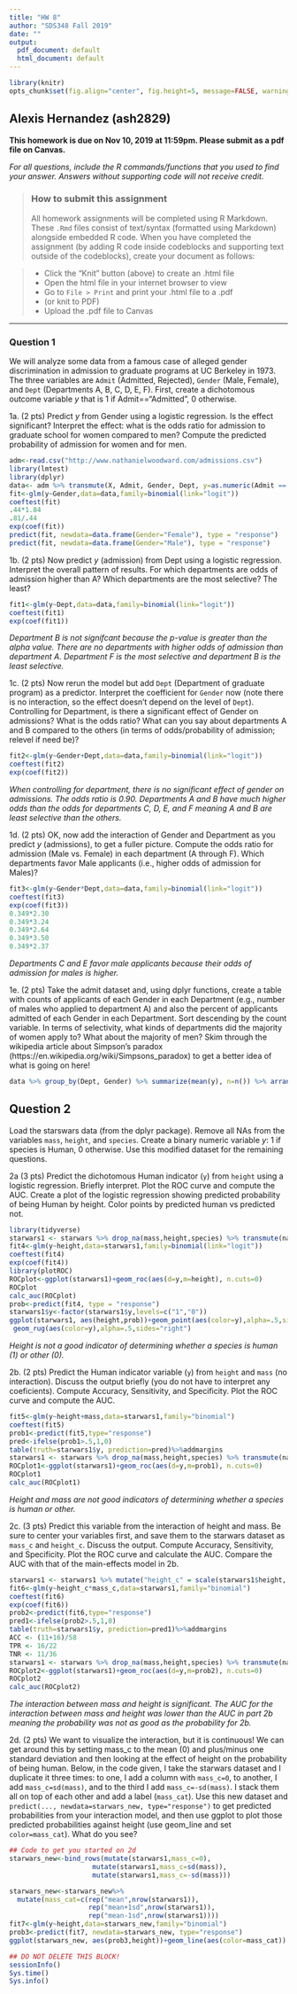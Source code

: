 ```yaml
---
title: "HW 8"
author: "SDS348 Fall 2019"
date: ""
output:
  pdf_document: default
  html_document: default
---
```


```r
library(knitr)
opts_chunk$set(fig.align="center", fig.height=5, message=FALSE, warning=FALSE, fig.width=8, tidy.opts=list(width.cutoff=60),tidy=TRUE)
```

## Alexis Hernandez (ash2829)

**This homework is due on Nov 10, 2019 at 11:59pm. Please submit as a pdf file on Canvas.**

*For all questions, include the R commands/functions that you used to find your answer. Answers without supporting code will not receive credit.*

> ### How to submit this assignment
> All homework assignments will be completed using R Markdown. These `.Rmd` files consist of text/syntax (formatted using Markdown) alongside embedded R code. 
> When you have completed the assignment (by adding R code inside codeblocks and supporting text outside of the codeblocks), create your document as follows:

> - Click the "Knit" button (above) to create an .html file
> - Open the html file in your internet browser to view
> - Go to `File > Print` and print your .html file to a .pdf
> - (or knit to PDF)
> - Upload the .pdf file to Canvas


---

### Question 1 

We will analyze some data from a famous case of alleged gender discrimination in admission to graduate programs at UC Berkeley in 1973. The three variables are `Admit` (Admitted, Rejected), `Gender` (Male, Female), and `Dept` (Departments A, B, C, D, E, F). First, create a dichotomous outcome variable $y$ that is 1 if Admit=="Admitted", 0 otherwise.

1a. (2 pts) Predict $y$ from Gender using a logistic regression. Is the effect significant? Interpret the effect: what is the odds ratio for admission to graduate school for women compared to men? Compute the predicted probability of admission for women and for men.

```R
adm<-read.csv("http://www.nathanielwoodward.com/admissions.csv")
library(lmtest)
library(dplyr)
data<- adm %>% transmute(X, Admit, Gender, Dept, y=as.numeric(Admit == "Admitted", Admit == "Rejected"))
fit<-glm(y~Gender,data=data,family=binomial(link="logit"))
coeftest(fit)
.44*1.84
.81/.44
exp(coef(fit))
predict(fit, newdata=data.frame(Gender="Female"), type = "response")
predict(fit, newdata=data.frame(Gender="Male"), type = "response")
```

1b. (2 pts) Now predict $y$ (admission) from Dept using a logistic regression. Interpret the overall pattern of results. For which departments are odds of admission higher than A? Which departments are the most selective? The least?

```R
fit1<-glm(y~Dept,data=data,family=binomial(link="logit"))
coeftest(fit1)
exp(coef(fit1))
```

*Department B is not signifcant because the p-value is greater than the alpha value. There are no departments with higher odds of admission than department A. Department F is the most selective and department B is the least selective.*

1c. (2 pts) Now rerun the model but add `Dept` (Department of graduate program) as a predictor. Interpret the coefficient for `Gender` now (note there is no interaction, so the effect doesn't depend on the level of `Dept`). Controlling for Department, is there a significant effect of Gender on admissions? What is the odds ratio? What can you say about departments A and B compared to the others (in terms of odds/probability of admission; relevel if need be)?

```R
fit2<-glm(y~Gender+Dept,data=data,family=binomial(link="logit"))
coeftest(fit2)
exp(coef(fit2))
```

*When controlling for department, there is no significant effect of gender on admissions. The odds ratio is 0.90. Departments A and B have much higher odds than the odds for departments C, D, E, and F meaning A and B are least selective than the others.*

1d. (2 pts) OK, now add the interaction of Gender and Department as you predict $y$ (admissions), to get a fuller picture. Compute the odds ratio for admission (Male vs. Female) in each department (A through F). Which departments favor Male applicants (i.e., higher odds of admission for Males)?

```R
fit3<-glm(y~Gender*Dept,data=data,family=binomial(link="logit"))
coeftest(fit3)
exp(coef(fit3))
0.349*2.30
0.349*3.24
0.349*2.64
0.349*3.50
0.349*2.37
```

*Departments C and E favor male applicants because their odds of admission for males is higher.*

1e. (2 pts) Take the admit dataset and, using dplyr functions, create a table with counts of applicants of each Gender in each Department (e.g., number of males who applied to department A) and also the percent of applicants admitted of each Gender in each Department. Sort descending by the count variable. In terms of selectivity, what kinds of departments did the majority of women apply to? What about the majority of men? Skim through the wikipedia article about Simpson's paradox (https://en.wikipedia.org/wiki/Simpsons_paradox) to get a better idea of what is going on here!

```R
data %>% group_by(Dept, Gender) %>% summarize(mean(y), n=n()) %>% arrange(desc(n))
```


## Question 2

Load the starswars data (from the dplyr package). Remove all NAs from the variables `mass`, `height`, and `species`.  Create a binary numeric variable $y$: 1 if species is Human, 0 otherwise. Use this modified dataset for the remaining questions.

2a (3 pts) Predict the dichotomous Human indicator (`y`) from `height` using a logistic regression. Briefly interpret. Plot the ROC curve and compute the AUC. Create a plot of the logistic regression showing predicted probability of being Human by height. Color points by predicted human vs predicted not.

```R
library(tidyverse)
starwars1 <- starwars %>% drop_na(mass,height,species) %>% transmute(name,height,mass,hair_color,skin_color,eye_color,birth_year,gender,homeworld,species,films,vehicles,starships, y=as.numeric(ifelse(species == "Human", 1,0)))
fit4<-glm(y~height,data=starwars1,family=binomial(link="logit"))
coeftest(fit4)
exp(coef(fit4))
library(plotROC)
ROCplot<-ggplot(starwars1)+geom_roc(aes(d=y,m=height), n.cuts=0)
ROCplot
calc_auc(ROCplot)
prob<-predict(fit4, type = "response")
starwars1$y<-factor(starwars1$y,levels=c("1","0"))
ggplot(starwars1, aes(height,prob))+geom_point(aes(color=y),alpha=.5,size=3)+
 geom_rug(aes(color=y),alpha=.5,sides="right")
```

*Height is not a good indicator of determining whether a species is human (1) or other (0).*

2b. (2 pts) Predict the Human indicator variable (`y`) from `height` and `mass` (no interaction). Discuss the output briefly (you do not have to interpret any coeficients). Compute Accuracy, Sensitivity, and Specificity. Plot the ROC curve and compute the AUC.

```R
fit5<-glm(y~height+mass,data=starwars1,family="binomial")
coeftest(fit5)
prob1<-predict(fit5,type="response") 
pred<-ifelse(prob1>.5,1,0)
table(truth=starwars1$y, prediction=pred)%>%addmargins
starwars1 <- starwars %>% drop_na(mass,height,species) %>% transmute(name,height,mass,hair_color,skin_color,eye_color,birth_year,gender,homeworld,species,films,vehicles,starships, y=as.numeric(ifelse(species == "Human", 1,0)))
ROCplot1<-ggplot(starwars1)+geom_roc(aes(d=y,m=prob1), n.cuts=0)
ROCplot1
calc_auc(ROCplot1)
```

*Height and mass are not good indicators of determining whether a species is human or other.*

2c. (3 pts) Predict this variable from the interaction of height and mass. Be sure to center your variables first, and save them to the starwars dataset as `mass_c` and `height_c`. Discuss the output. Compute Accuracy, Sensitivity, and Specificity. Plot the ROC curve and calculate the AUC. Compare the AUC with that of the main-effects model in 2b.

```R
starwars1 <- starwars1 %>% mutate("height_c" = scale(starwars1$height, center = TRUE, scale = FALSE)) %>% mutate("mass_c" = scale(starwars1$mass, center = TRUE, scale = FALSE))
fit6<-glm(y~height_c*mass_c,data=starwars1,family="binomial")
coeftest(fit6)
exp(coef(fit6))
prob2<-predict(fit6,type="response") 
pred1<-ifelse(prob2>.5,1,0)
table(truth=starwars1$y, prediction=pred1)%>%addmargins
ACC <- (11+16)/58
TPR <- 16/22
TNR <- 11/36
starwars1 <- starwars %>% drop_na(mass,height,species) %>% transmute(name,height,mass,hair_color,skin_color,eye_color,birth_year,gender,homeworld,species,films,vehicles,starships, y=as.numeric(ifelse(species == "Human", 1,0)))
ROCplot2<-ggplot(starwars1)+geom_roc(aes(d=y,m=prob2), n.cuts=0)
ROCplot2
calc_auc(ROCplot2)
```

*The interaction between mass and height is significant. The AUC for the interaction between mass and height was lower than the AUC in part 2b meaning the probability was not as good as the probability for 2b.*

2d. (2 pts) We want to visualize the interaction, but it is continuous! We can get around this by setting mass_c to the mean (0) and plus/minus one standard deviation and then looking at the effect of height on the probability of being human. Below, in the code given, I take the starwars dataset and I duplicate it three times: to one, I add a column with `mass_c=0`, to another, I add `mass_c=sd(mass)`, and to the third I add `mass_c=-sd(mass)`. I stack them all on top of each other and add a label (`mass_cat`). Use this new dataset and `predict(..., newdata=starwars_new, type="response")` to get predicted probabilities from your interaction model, and then use ggplot to plot those predicted probabilities against height (use geom_line and set `color=mass_cat`). What do you see?

```R
## Code to get you started on 2d
starwars_new<-bind_rows(mutate(starwars1,mass_c=0),
                     mutate(starwars1,mass_c=sd(mass)),
                     mutate(starwars1,mass_c=-sd(mass)))

starwars_new<-starwars_new%>%
  mutate(mass_cat=c(rep("mean",nrow(starwars1)),
                    rep("mean+1sd",nrow(starwars1)),
                    rep("mean-1sd",nrow(starwars1))))
fit7<-glm(y~height,data=starwars_new,family="binomial")
prob3<-predict(fit7, newdata=starwars_new, type="response")
ggplot(starwars_new, aes(prob3,height))+geom_line(aes(color=mass_cat))
```


```R
## DO NOT DELETE THIS BLOCK!
sessionInfo()
Sys.time()
Sys.info()
```